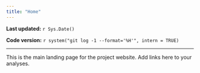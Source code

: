 ```yaml
---
title: "Home"
---
```


**Last updated:** `r Sys.Date()`

**Code version:** `r system("git log -1 --format='%H'", intern = TRUE)`

---

This is the main landing page for the project website.
Add links here to your analyses.
